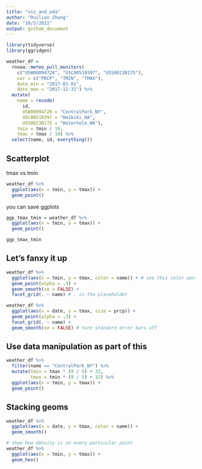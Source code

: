 ```yaml
---
title: "viz_and_eda"
author: "Ruilian Zhang"
date: "10/5/2021"
output: github_document
---
```


```r
library(tidyverse)
library(ggridges)
```

```r
weather_df = 
  rnoaa::meteo_pull_monitors(
    c("USW00094728", "USC00519397", "USS0023B17S"),
    var = c("PRCP", "TMIN", "TMAX"), 
    date_min = "2017-01-01",
    date_max = "2017-12-31") %>%
  mutate(
    name = recode(
      id, 
      USW00094728 = "CentralPark_NY", 
      USC00519397 = "Waikiki_HA",
      USS0023B17S = "Waterhole_WA"),
    tmin = tmin / 10,
    tmax = tmax / 10) %>%
  select(name, id, everything())
```



## Scatterplot

tmax vs tmin

```r
weather_df %>% 
  ggplot(aes(x = tmin, y = tmax)) + 
  geom_point()
```

you can save ggplots

```r
ggp_tmax_tmin = weather_df %>% 
  ggplot(aes(x = tmin, y = tmax)) + 
  geom_point()

ggp_tmax_tmin
```


## Let's fanxy it up

```r
weather_df %>% 
  ggplot(aes(x = tmin, y = tmax, color = name)) + # use this color aesthetic for all geometry below
  geom_point(alpha = .3) +
  geom_smooth(se = FALSE) +
  facet_grid(. ~ name) # . is the placeholder
```

```r
weather_df %>% 
  ggplot(aes(x = date, y = tmax, size = prcp)) + 
  geom_point(alpha = .3) +
  facet_grid(. ~ name) +
  geom_smooth(se = FALSE) # turn standard error bars off
```


## Use data manipulation as part of this

```r
weather_df %>% 
  filter(name == "CentralPark_NY") %>% 
  mutate(tmin = tmax * (9 / 5) + 32,
         tmax = tmin * (9 / 5) + 32) %>% 
  ggplot(aes(x = tmin, y = tmax)) +
  geom_point()
```


## Stacking geoms

```r
weather_df %>% 
  ggplot(aes(x = date, y = tmax, color = name)) +
  geom_smooth()
```

```r
# show how density is in every particular point
weather_df %>% 
  ggplot(aes(x = tmin, y = tmax)) +
  geom_hex()
```

